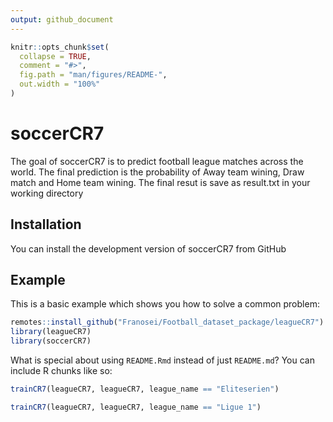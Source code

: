 ```yaml
---
output: github_document
---
```


<!-- README.md is generated from README.Rmd. Please edit that file -->

```r
knitr::opts_chunk$set(
  collapse = TRUE,
  comment = "#>",
  fig.path = "man/figures/README-",
  out.width = "100%"
)
```

# soccerCR7

<!-- badges: start -->
<!-- badges: end -->

The goal of soccerCR7 is to predict football league matches across the world. The final prediction is the probability of Away team wining, Draw match and Home team wining. The final resut is save as result.txt in your working directory

## Installation

You can install the development version of soccerCR7 from GitHub

## Example

This is a basic example which shows you how to solve a common problem:

```r
remotes::install_github("Franosei/Football_dataset_package/leagueCR7")
library(leagueCR7)
library(soccerCR7)
```

What is special about using `README.Rmd` instead of just `README.md`? You can include R chunks like so:

```r
trainCR7(leagueCR7, leagueCR7, league_name == "Eliteserien")
```

```r
trainCR7(leagueCR7, leagueCR7, league_name == "Ligue 1")
```

